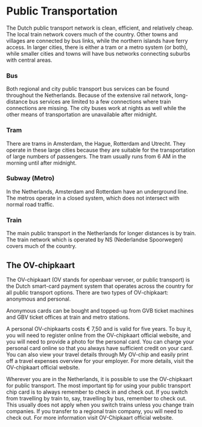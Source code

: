 # Public Transportation

The Dutch public transport network is clean, efficient, and relatively cheap. The local train network covers much of the country. Other towns and villages are connected by bus links, while the northern islands have ferry access. In larger cities, there is either a tram or a metro system (or both), while smaller cities and towns will have bus networks connecting suburbs with central areas. 

### Bus
Both regional and city public transport bus services can be found throughout the Netherlands. Because of the extensive rail network, long-distance bus services are limited to a few connections where train connections are missing. The city buses work at nights as well while the other means of transportation are unavailable after midnight. 


### Tram
There are trams in Amsterdam, the Hague, Rotterdam and Utrecht. They operate in these large cities because they are suitable for the transportation of large numbers of passengers. The tram usually runs from 6 AM in the morning until after midnight. 

### Subway (Metro)
In the Netherlands, Amsterdam and Rotterdam have an underground line. The metros operate in a closed system, which does not intersect with normal road traffic.

### Train
The main public transport in the Netherlands for longer distances is by train. The train network which is operated by NS (Nederlandse Spoorwegen) covers much of the country.

## The OV-chipkaart
The OV-chipkaart (OV stands for openbaar vervoer, or public transport) is the Dutch smart-card payment system that operates across the country for all public transport options. There are two types of OV-chipkaart: anonymous and personal. 

Anonymous cards can be bought and topped-up from GVB ticket machines and GBV ticket offices at train and metro stations. 

A personal OV-chipkaarts costs € 7,50 and is valid for five years. To buy it, you will need to register online from the OV-chipkaart official website, and you will need to provide a photo for the personal card. You can charge your personal card online so that you always have sufficient credit on your card. You can also view your travel details through My OV-chip and easily print off a travel expenses overview for your employer. For more details, visit the OV-chipkaart official website.

Wherever you are in the Netherlands, it is possible to use the OV-chipkaart for public transport. The most important tip for using your public transport chip card is to always remember to check in and check out. If you switch from travelling by train to, say, travelling by bus, remember to check out. This usually does not apply when you switch trains unless you change train companies. If you transfer to a regional train company, you will need to check out. For more information visit OV-Chipkaart official website. 
